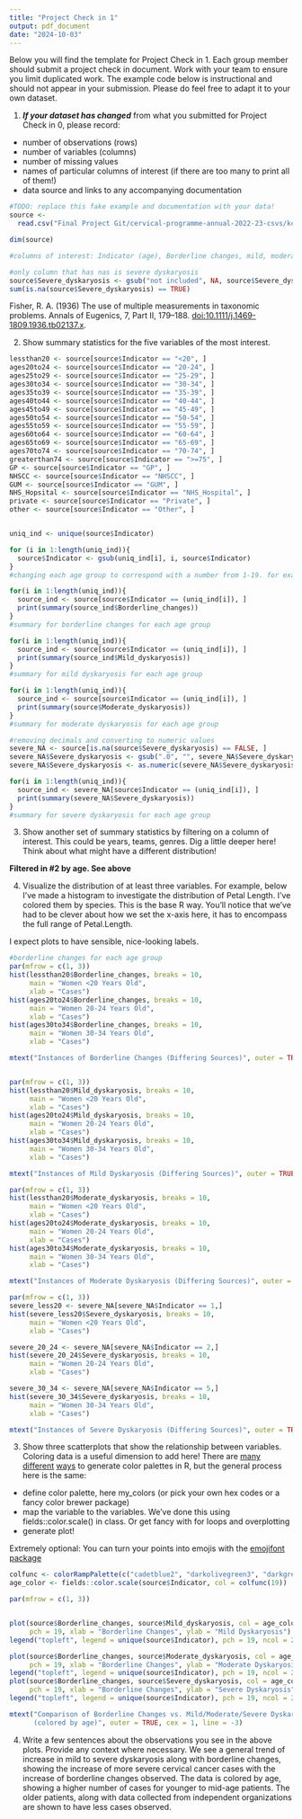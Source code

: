 ```yaml
---
title: "Project Check in 1"
output: pdf_document
date: "2024-10-03"
---
```


Below you will find the template for Project Check in 1. Each group member should submit a project check in document. Work with your team to ensure you limit duplicated work. The example code below is instructional and should not appear in your submission. Please do feel free to adapt it to your own dataset. 

1. ***If your dataset has changed*** from what you submitted for Project Check in 0, please record: 

- number of observations (rows)
- number of variables (columns)
- number of missing values
- names of particular columns of interest (if there are too many to print all of them!)
- data source and links to any accompanying documentation 

```r
#TODO: replace this fake example and documentation with your data! 
source <- 
  read.csv("Final Project Git/cervical-programme-annual-2022-23-csvs/kc61_sample_result_age_source.csv")

dim(source)

#columns of interest: Indicator (age), Borderline changes, mild, moderate, and severe dyskaryosis

#only column that has nas is severe dyskaryosis
source$Severe_dyskaryosis <- gsub("not included", NA, source$Severe_dyskaryosis)
sum(is.na(source$Severe_dyskaryosis) == TRUE)
```

Fisher, R. A. (1936) The use of multiple measurements in taxonomic problems. Annals of Eugenics, 7, Part II, 179–188. [doi:10.1111/j.1469-1809.1936.tb02137.x](doi:10.1111/j.1469-1809.1936.tb02137.x).


2. Show summary statistics for the five variables of the most interest. 

```r
lessthan20 <- source[source$Indicator == "<20", ]
ages20to24 <- source[source$Indicator == "20-24", ]
ages25to29 <- source[source$Indicator == "25-29", ]
ages30to34 <- source[source$Indicator == "30-34", ]
ages35to39 <- source[source$Indicator == "35-39", ]
ages40to44 <- source[source$Indicator == "40-44", ]
ages45to49 <- source[source$Indicator == "45-49", ]
ages50to54 <- source[source$Indicator == "50-54", ]
ages55to59 <- source[source$Indicator == "55-59", ]
ages60to64 <- source[source$Indicator == "60-64", ]
ages65to69 <- source[source$Indicator == "65-69", ]
ages70to74 <- source[source$Indicator == "70-74", ]
greaterthan74 <- source[source$Indicator == ">=75", ]
GP <- source[source$Indicator == "GP", ]
NHSCC <- source[source$Indicator == "NHSCC", ]
GUM <- source[source$Indicator == "GUM", ]
NHS_Hopsital <- source[source$Indicator == "NHS_Hospital", ]
private <- source[source$Indicator == "Private", ]
other <- source[source$Indicator == "Other", ]


uniq_ind <- unique(source$Indicator)

for (i in 1:length(uniq_ind)){
  source$Indicator <- gsub(uniq_ind[i], i, source$Indicator)
} 
#changing each age group to correspond with a number from 1-19. for example, <20 is 1

for(i in 1:length(uniq_ind)){
  source_ind <- source[source$Indicator == (uniq_ind[i]), ]
  print(summary(source_ind$Borderline_changes))
}
#summary for borderline changes for each age group

for(i in 1:length(uniq_ind)){
  source_ind <- source[source$Indicator == (uniq_ind[i]), ]
  print(summary(source_ind$Mild_dyskaryosis))
}
#summary for mild dyskaryosis for each age group

for(i in 1:length(uniq_ind)){
  source_ind <- source[source$Indicator == (uniq_ind[i]), ]
  print(summary(source$Moderate_dyskaryosis))
}
#summary for moderate dyskaryosis for each age group

#removing decimals and converting to numeric values
severe_NA <- source[is.na(source$Severe_dyskaryosis) == FALSE, ]
severe_NA$Severe_dyskaryosis <- gsub(".0", "", severe_NA$Severe_dyskaryosis)
severe_NA$Severe_dyskaryosis <- as.numeric(severe_NA$Severe_dyskaryosis)

for(i in 1:length(uniq_ind)){
  source_ind <- severe_NA[source$Indicator == (uniq_ind[i]), ]
  print(summary(severe_NA$Severe_dyskaryosis))
}
#summary for severe dyskaryosis for each age group
```

3. Show another set of summary statistics by filtering on a column of interest. This could be years, teams, genres. Dig a little deeper here! Think about what might have a different distribution!  

**Filtered in #2 by age. See above**

4. Visualize the distribution of at least three variables. For example, below I've made a histogram to investigate the distribution of Petal Length. I've colored them by species. This is the base R way. You'll notice that we've had to be clever about how we set the x-axis here, it has to encompass the full range of Petal.Length.

I expect plots to have sensible, nice-looking labels.

```r
#borderline changes for each age group
par(mfrow = c(1, 3))
hist(lessthan20$Borderline_changes, breaks = 10,
     main = "Women <20 Years Old",
     xlab = "Cases")
hist(ages20to24$Borderline_changes, breaks = 10,
     main = "Women 20-24 Years Old",
     xlab = "Cases")
hist(ages30to34$Borderline_changes, breaks = 10,
     main = "Women 30-34 Years Old",
     xlab = "Cases")

mtext("Instances of Borderline Changes (Differing Sources)", outer = TRUE, cex = 1, line = -1.5)


par(mfrow = c(1, 3))
hist(lessthan20$Mild_dyskaryosis, breaks = 10,
     main = "Women <20 Years Old",
     xlab = "Cases")
hist(ages20to24$Mild_dyskaryosis, breaks = 10,
     main = "Women 20-24 Years Old",
     xlab = "Cases")
hist(ages30to34$Mild_dyskaryosis, breaks = 10,
     main = "Women 30-34 Years Old",
     xlab = "Cases")

mtext("Instances of Mild Dyskaryosis (Differing Sources)", outer = TRUE, cex = 1, line = -1.5)

par(mfrow = c(1, 3))
hist(lessthan20$Moderate_dyskaryosis, breaks = 10,
     main = "Women <20 Years Old",
     xlab = "Cases")
hist(ages20to24$Moderate_dyskaryosis, breaks = 10,
     main = "Women 20-24 Years Old",
     xlab = "Cases")
hist(ages30to34$Moderate_dyskaryosis, breaks = 10,
     main = "Women 30-34 Years Old",
     xlab = "Cases")

mtext("Instances of Moderate Dyskaryosis (Differing Sources)", outer = TRUE, cex = 1, line = -1.5)

par(mfrow = c(1, 3))
severe_less20 <- severe_NA[severe_NA$Indicator == 1,]
hist(severe_less20$Severe_dyskaryosis, breaks = 10,
     main = "Women <20 Years Old",
     xlab = "Cases")

severe_20_24 <- severe_NA[severe_NA$Indicator == 2,]
hist(severe_20_24$Severe_dyskaryosis, breaks = 10,
     main = "Women 20-24 Years Old",
     xlab = "Cases")

severe_30_34 <- severe_NA[severe_NA$Indicator == 5,]
hist(severe_30_34$Severe_dyskaryosis, breaks = 10,
     main = "Women 30-34 Years Old",
     xlab = "Cases")

mtext("Instances of Severe Dyskaryosis (Differing Sources)", outer = TRUE, cex = 1, line = -1.5)
```

3. Show three scatterplots that show the relationship between variables. Coloring data is a useful dimension to add here! There are [many](https://github.com/karthik/wesanderson) [different](https://www.datanovia.com/en/blog/top-r-color-palettes-to-know-for-great-data-visualization/#viridis-color-palettes) [ways](https://www.nceas.ucsb.edu/sites/default/files/2020-04/colorPaletteCheatsheet.pdf) to generate color palettes in R, but the general process here is the same: 

- define color palette, here my_colors (or pick your own hex codes or a fancy color brewer package)
- map the variable to the variables. We've done this using fields::color.scale() in class. Or get fancy with for loops and overplotting 
- generate plot! 


Extremely optional: You can turn your points into emojis with the [emojifont package](https://cran.r-project.org/web/packages/emojifont/vignettes/emojifont.html)

```r
colfunc <- colorRampPalette(c("cadetblue2", "darkolivegreen3", "darkgreen"))
age_color <- fields::color.scale(source$Indicator, col = colfunc(19))

par(mfrow = c(1, 3))


plot(source$Borderline_changes, source$Mild_dyskaryosis, col = age_color, 
     pch = 19, xlab = "Borderline Changes", ylab = "Mild Dyskaryosis")
legend("topleft", legend = unique(source$Indicator), pch = 19, ncol = 2, col = colfunc(19), cex = .6)

plot(source$Borderline_changes, source$Moderate_dyskaryosis, col = age_color, 
     pch = 19, xlab = "Borderline Changes", ylab = "Moderate Dyskaryosis")
legend("topleft", legend = unique(source$Indicator), pch = 19, ncol = 2, col = colfunc(19), cex = .6)
plot(source$Borderline_changes, source$Severe_dyskaryosis, col = age_color, 
     pch = 19, xlab = "Borderline Changes", ylab = "Severe Dyskaryosis")
legend("topleft", legend = unique(source$Indicator), pch = 19, ncol = 2, col = colfunc(19), cex = .6)

mtext("Comparison of Borderline Changes vs. Mild/Moderate/Severe Dyskaryosis 
      (colored by age)", outer = TRUE, cex = 1, line = -3)


```

4. Write a few sentences about the observations you see in the above plots. Provide any context where necessary. 
We see a general trend of increase in mild to severe dyskaryosis along with borderline changes, showing the increase of more severe cervical cancer cases with the increase of borderline changes observed. The data is colored by age, showing a higher number of cases for younger to mid-age patients. The older patients, along with data collected from independent organizations are shown to have less cases observed. 